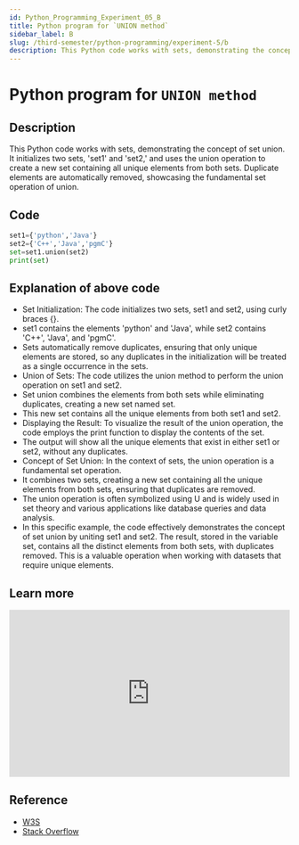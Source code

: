 ```yaml
---
id: Python_Programming_Experiment_05_B
title: Python program for `UNION method`
sidebar_label: B
slug: /third-semester/python-programming/experiment-5/b
description: This Python code works with sets, demonstrating the concept of set union. It initializes two sets, 'set1' and 'set2,' and uses the union operation to create a new set containing all unique elements from both sets. Duplicate elements are automatically removed, showcasing the fundamental set operation of union.
---
```


# Python program for `UNION method`

## Description

This Python code works with sets, demonstrating the concept of set union. It initializes two sets, 'set1' and 'set2,' and uses the union operation to create a new set containing all unique elements from both sets. Duplicate elements are automatically removed, showcasing the fundamental set operation of union.

## Code

```python title="program5b.py"
set1={'python','Java'}
set2={'C++','Java','pgmC'}
set=set1.union(set2)
print(set)
```

## Explanation of above code

- Set Initialization: The code initializes two sets, set1 and set2, using curly braces {}.
- set1 contains the elements 'python' and 'Java', while set2 contains 'C++', 'Java', and 'pgmC'.
- Sets automatically remove duplicates, ensuring that only unique elements are stored, so any duplicates in the initialization will be treated as a single occurrence in the sets.
- Union of Sets: The code utilizes the union method to perform the union operation on set1 and set2.
- Set union combines the elements from both sets while eliminating duplicates, creating a new set named set.
- This new set contains all the unique elements from both set1 and set2.
- Displaying the Result: To visualize the result of the union operation, the code employs the print function to display the contents of the set.
- The output will show all the unique elements that exist in either set1 or set2, without any duplicates.
- Concept of Set Union: In the context of sets, the union operation is a fundamental set operation.
- It combines two sets, creating a new set containing all the unique elements from both sets, ensuring that duplicates are removed.
- The union operation is often symbolized using U and is widely used in set theory and various applications like database queries and data analysis.
- In this specific example, the code effectively demonstrates the concept of set union by uniting set1 and set2. The result, stored in the variable set, contains all the distinct elements from both sets, with duplicates removed. This is a valuable operation when working with datasets that require unique elements.

## Learn more

<iframe width="100%" height="300px" src="https://www.youtube.com/embed/uzoN0XEshDo" title="Union of Sets in Python | union() method | Python Tutorial for Beginners" frameborder="0" allow="accelerometer; autoplay; clipboard-write; encrypted-media; gyroscope; picture-in-picture; web-share" allowfullscreen></iframe>

## Reference

- [W3S](https://www.w3schools.com/python/ref_set_union.asp)
- [Stack Overflow](https://stackoverflow.com/questions/52431546/different-ways-of-unioning-sets)
